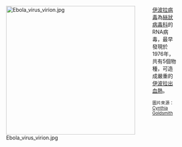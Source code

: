 <div style="float:left;margin-right:0.5em;">
[[File:Ebola_virus_virion.jpg|350px]]
</div>
[[伊波拉病毒|伊波拉病毒]]為[[絲狀病毒科|絲狀病毒科]]的RNA病毒，最早發現於1976年，共有5個物種，可造成嚴重的[[伊波拉出血熱|伊波拉出血熱]]。

<small>圖片來源：[http://phil.cdc.gov/phil/home.asp Cynthia Goldsmith]</small>